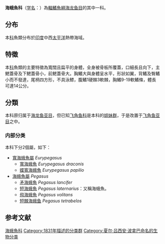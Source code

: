 {{Automatic taxobox
| image = Eurypegasus draconis.JPG
| image_caption = [[寬海蛾魚|寬海蛾魚]], ''Eurypegasus draconis'''
| taxon = Pegasidae
| authority = [[Bonaparte|Bonaparte]], 1831
| subdivision = 
*[[寬海蛾魚屬|寬海蛾魚屬]] ''Eurypegasus''
*[[海蛾魚屬|海蛾魚屬]] ''Pegasus''
}}
'''海蛾魚科'''（[[学名|学名]]：{{lang|la|Pegasidae}}）為[[輻鰭魚綱|輻鰭魚綱]][[海龙鱼目|海龙鱼目]]的其中一科。{{r|deepfin4}}

==分布==
本[[科|科]]魚類分布於[[印度|印度]]中西[[太平洋|太平洋]]熱帶海域。{{r|FishBase}}

==特徵==
本[[科|科]]魚類的主要特徵為寬闊且扁平的身體，全身被骨板所覆蓋，口細長且向下，主鰓蓋骨及下鰓蓋骨小，前鰓蓋骨大。胸鰭大與身體呈水平，形狀如翼，背鰭及臀鰭小而不發達，尾柄四方形，不具泳鰾，腹鰭1硬棘3軟棘，胸鰭9-19軟鰭條，體長可達14公分。{{r|FishBase}}

==分類==
本科原归属于[[海龙鱼亚目|海龙鱼亚目]]，但已知[[飞角鱼科|飞角鱼科]]是本科的[[姐妹群|姐妹群]]，于是改置于[[飞角鱼亚目|飞角鱼亚目]]之中{{r|deepfin4}}。
===内部分类===
本科下分2個屬，如下{{r|FishBase}}：
*[[寬海蛾魚屬|寬海蛾魚屬]] ''Eurypegasus''
**[[寬海蛾魚|寬海蛾魚]] ''Eurypegasus draconis''
**[[蝶寬海蛾魚|蝶寬海蛾魚]] ''Eurypegasus papilio''
*[[海蛾魚屬|海蛾魚屬]] ''Pegasus''
**[[矛海蛾魚|矛海蛾魚]] ''Pegasus lancifer''
**[[短海蛾魚|短海蛾魚]] ''Pegasus laternarius''：又稱海蛾魚。
**[[飛海蛾魚|飛海蛾魚]] ''Pegasus volitans''
**[[短棘海蛾鱼|短棘海蛾鱼]] ''Pegasus tetrabelos''

==参考文献==
{{reflist|refs=
<ref name="deepfin4">{{Betancur-R et al., 2017}}</ref>
<ref name="FishBase">{{FishBase_family|Pegasidae|March|2020}}</ref>
}}

{{Taxonbar|from=Q140260}}

{{輻鰭魚小作品}}
{{DEFAULTSORT:Pegasidae}}
[[Category:海蛾魚科|]]
[[Category:1831年描述的分类群|Category:1831年描述的分类群]]
[[Category:夏尔·吕西安·波拿巴命名的生物分类|Category:夏尔·吕西安·波拿巴命名的生物分类]]